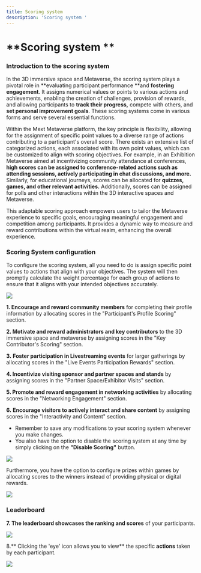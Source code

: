 ```yaml
---
title: Scoring system
description: 'Scoring system '
---
```


# **Scoring system **

### **Introduction to the scoring system**

In the 3D immersive space and Metaverse, the scoring system plays a pivotal role in **evaluating participant performance **and **fostering engagement**. It assigns numerical values or points to various actions and achievements, enabling the creation of challenges, provision of rewards, and allowing participants to **track their progress,** compete with others, and **set personal improvement goals**. These scoring systems come in various forms and serve several essential functions.

Within the Mext Metaverse platform, the key principle is flexibility, allowing for the assignment of specific point values to a diverse range of actions contributing to a participant's overall score. There exists an extensive list of categorized actions, each associated with its own point values, which can be customized to align with scoring objectives. For example, in an Exhibition Metaverse aimed at incentivizing community attendance at conferences, **high scores can be assigned to conference-related actions such as attending sessions, actively participating in chat discussions, and more.** Similarly, for educational journeys, scores can be allocated for **quizzes, games, and other relevant activities.** Additionally, scores can be assigned for polls and other interactions within the 3D interactive spaces and Metaverse.

This adaptable scoring approach empowers users to tailor the Metaverse experience to specific goals, encouraging meaningful engagement and competition among participants. It provides a dynamic way to measure and reward contributions within the virtual realm, enhancing the overall experience.

### Scoring System configuration

To configure the scoring system, all you need to do is assign specific point values to actions that align with your objectives. The system will then promptly calculate the weight percentage for each group of actions to ensure that it aligns with your intended objectives accurately.

![](/img/Marvaimages/documentatinscoring.jpg)

**1.	Encourage and reward community members** for completing their profile information by allocating scores in the "Participant's Profile Scoring" section.

**2.	Motivate and reward administrators and key contributors** to the 3D immersive space and metaverse by assigning scores in the "Key Contributor's Scoring" section.

**3.**	**Foster participation in Livestreaming events** for larger gatherings by allocating scores in the "Live Events Participation Rewards" section.

**4.	Incentivize visiting sponsor and partner spaces and stands** by assigning scores in the "Partner Space/Exhibitor Visits" section.

**5.	Promote and reward engagement in networking activities** by allocating scores in the "Networking Engagement" section.

**6.**	**Encourage visitors to actively interact and share content** by assigning scores in the "Interactivity and Content" section.

* Remember to save any modifications to your scoring system whenever you make changes.
* You also have the option to disable the scoring system at any time by simply clicking on the **"Disable Scoring"** button.

![](/img/Marvaimages/Documentationscoring2.jpg)

Furthermore, you have the option to configure prizes within games by allocating scores to the winners instead of providing physical or digital rewards.

![](/img/Marvaimages/documentatinsetting.jpg)

### **Leaderboard**

**7.	The leaderboard showcases the ranking and scores** of your participants.

![](/img/Marvaimages/documentatinleader.jpg)

8.**	Clicking the 'eye' icon allows you to view** the specific **actions** taken by each participant.

![](/img/Marvaimages/documentatinleadera.jpg)

